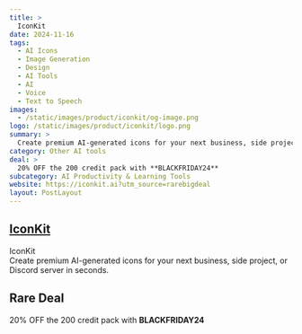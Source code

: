 ```yaml
---
title: >
  IconKit
date: 2024-11-16
tags:
  - AI Icons
  - Image Generation
  - Design
  - AI Tools
  - AI
  - Voice
  - Text to Speech
images:
  - /static/images/product/iconkit/og-image.png
logo: /static/images/product/iconkit/logo.png
summary: >
  Create premium AI-generated icons for your next business, side project, or Discord server in seconds.
category: Other AI tools
deal: >
  20% OFF the 200 credit pack with **BLACKFRIDAY24**
subcategory: AI Productivity & Learning Tools
website: https://iconkit.ai?utm_source=rarebigdeal
layout: PostLayout
---
```


## [IconKit](https://iconkit.ai?utm_source=rarebigdeal)

IconKit <br/>
Create premium AI-generated icons for your next business, side project, or Discord server in seconds.

## Rare Deal

20% OFF the 200 credit pack with **BLACKFRIDAY24**

